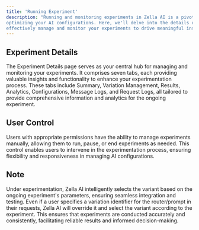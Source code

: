 ```yaml
---
title: 'Running Experiment'
description: "Running and monitoring experiments in Zella AI is a pivotal aspect of 
optimizing your AI configurations. Here, we'll delve into the details of how you can 
effectively manage and monitor your experiments to drive meaningful insights and improvements."
---
```


## Experiment Details

The Experiment Details page serves as your central hub for managing and monitoring your experiments.
It comprises seven tabs, each providing valuable insights and functionality to enhance your
experimentation process. These tabs include Summary, Variation Management, Results, Analytics,
Configurations, Message Logs, and Request Logs, all tailored to provide comprehensive information
and analytics for the ongoing experiment.

## User Control

Users with appropriate permissions have the ability to manage experiments manually, allowing them
to run, pause, or end experiments as needed. This control enables users to intervene in the
experimentation process, ensuring flexibility and responsiveness in managing AI configurations.

## Note

Under experimentation, Zella AI intelligently selects the variant based on the ongoing experiment's
parameters, ensuring seamless integration and testing. Even if a user specifies a variation identifier
for the router/prompt in their requests, Zella AI will override it and select the variant according
to the experiment. This ensures that experiments are conducted accurately and consistently, facilitating
reliable results and informed decision-making.
